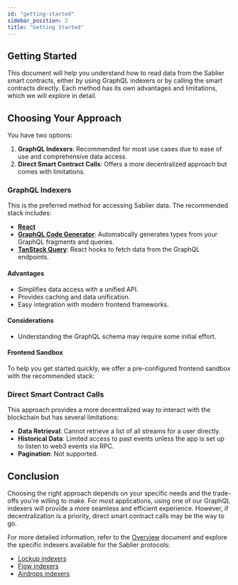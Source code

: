 ```yaml
---
id: "getting-started"
sidebar_position: 2
title: "Getting Started"
---
```



## Getting Started

This document will help you understand how to read data from the Sablier smart contracts, either by using GraphQL
indexers or by calling the smart contracts directly. Each method has its own advantages and limitations, which we will
explore in detail.

## Choosing Your Approach

You have two options:

1. **GraphQL Indexers**: Recommended for most use cases due to ease of use and comprehensive data access.
2. **Direct Smart Contract Calls**: Offers a more decentralized approach but comes with limitations.

### GraphQL Indexers

This is the preferred method for accessing Sablier data. The recommended stack includes:

- **[React](https://react.dev)**
- **[GraphQL Code Generator](https://the-guild.dev/graphql/codegen/docs/getting-started)**: Automatically generates
  types from your GraphQL fragments and queries.
- **[TanStack Query](https://tanstack.com/query)**: React hooks to fetch data from the GraphQL endpoints.

#### Advantages

- Simplifies data access with a unified API.
- Provides caching and data unification.
- Easy integration with modern frontend frameworks.

#### Considerations

- Understanding the GraphQL schema may require some initial effort.

#### Frontend Sandbox

To help you get started quickly, we offer a pre-configured frontend sandbox with the recommended stack:

<LinkPreview href="https://github.com/sablier-labs/sandbox" icon="github" title="Sablier Frontend Sandbox" />

### Direct Smart Contract Calls

This approach provides a more decentralized way to interact with the blockchain but has several limitations:

- **Data Retrieval**: Cannot retrieve a list of all streams for a user directly.
- **Historical Data**: Limited access to past events unless the app is set up to listen to web3 events via RPC.
- **Pagination**: Not supported.

## Conclusion

Choosing the right approach depends on your specific needs and the trade-offs you're willing to make. For most
applications, using one of our GraphQL indexers will provide a more seamless and efficient experience. However, if
decentralization is a priority, direct smart contract calls may be the way to go.

For more detailed information, refer to the [Overview](/api/overview) document and explore the specific indexers
available for the Sablier protocols:

- [Lockup indexers](/api/lockup/indexers)
- [Flow indexers](/api/lockup/indexers)
- [Airdrops indexers](/api/airdrops/indexers)
